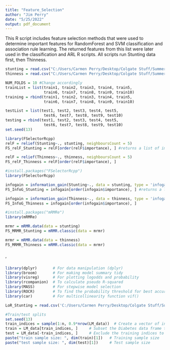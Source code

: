 ```yaml
---
title: "Feature_Selection"
author: "Jim Perry"
date: "5/25/2022"
output: pdf_document
---
```

This R script includes feature selection methods that were used to determine 
important features for RandomForest and SVM classification and association rule
learning. The returned features from this list were later used in the 
classification and ARL R scripts.
All scripts run Stunting data first, then Thinness.

```r
stunting = read.csv("C:/Users/Carmen Perry/Desktop/Colgate Stuff/Summer Research 2022/MalnutritionProject-20220523T125732Z-001/MalnutritionProject/Code/SR2022Malnutrition/Data/forFS_Stunting.csv")
thinness = read.csv("C:/Users/Carmen Perry/Desktop/Colgate Stuff/Summer Research 2022/MalnutritionProject-20220523T125732Z-001/MalnutritionProject/Code/SR2022Malnutrition/Data/forFS_Thinness.csv")

NUM_FOLDS = 10 #Change accordingly
trainList = list(train1, train2, train3, train4, train5,
                 train6, train7, train8, train9, train10)
training = rbind(train1, train2, train3, train4, train5,
                 train6, train7, train8, train9, train10)

testList = list(test1, test2, test3, test4, test5,
                 test6, test7, test8, test9, test10)
testing = rbind(test1, test2, test3, test4, test5,
                 test6, test7, test8, test9, test10)
set.seed(13)

```

```r
library(FSelectorRcpp)
relF = relief(Stunting~., stunting, neighboursCount = 5)
FS_relF_Stunting = relF[order(relF$importance), ] #returns a list of important features and their ranking

relF = relief(Thinness~., thinness, neighboursCount = 5)
FS_relF_Thinness = relF[order(relF$importance), ]
```

```r
#install.packages("FSelectorRcpp")
library(FSelectorRcpp)

infogain = information_gain(Stunting~., data = stunting, type = 'infogain')
FS_InfoG_Stunting = infogain[order(infogain$importance), ] #returns a list of important features and their ranking

infogain = information_gain(Thinness~., data = thinness, type = 'infogain')
FS_InfoG_Thinness = infogain[order(infogain$importance), ]
```

```r
#install.packages("mRMRe")
library(mRMRe)

mrmr = mRMR.data(data = stunting)
FS_MRMR_Stunting = mRMR.classic(data = mrmr)

mrmr = mRMR.data(data = thinness)
FS_MRMR_Thinness = mRMR.classic(data = mrmr)
```

```r

```
'
```r
library(dplyr)       # For data manipulation (dplyr) 
library(broom)       # For making model summary tidy
library(visreg)      # For plotting logodds and probability 
library(rcompanion)  # To calculate pseudo R-squared
library(MASS)        # For stepwise model selection
library(ROCR)        # To find the probability threshold for best accuracy
library(car)         # For multicollinearity function vif()

LoR_Stunting = read.csv('C:/Users/Carmen Perry/Desktop/Colgate Stuff/Summer Research 2022/MalnutritionProject-20220523T125732Z-001/MalnutritionProject/Code/SR2022Malnutrition/Data/stunting.csv')

#Train/test splits
set.seed(13)  
train_indices = sample(1:n, 0.9*nrow(LM_data))  # Create a vector of indices which is an 90% random sample
train = LM_data[train_indices, ]     # Subset the Diabetes data frame to training indices only
test = LM_data[-train_indices, ]     # Exclude the training indices to create the test data set
paste("train sample size: ", dim(train)[1])   # Training sample size
paste("test sample size: ", dim(test)[1])     # Test sample size
```


```r

```